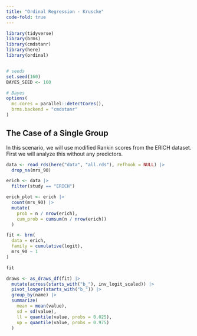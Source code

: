 ```yaml
---
title: "Ordinal Regression - Kruscke"
code-fold: true
---
```


```r

library(tidyverse)
library(brms)
library(cmdstanr)
library(here)
library(ordinal)


# seeds
set.seed(160)
BAYES_SEED <- 160

# Bayes
options(
  mc.cores = parallel::detectCores(),
  brms.backend = "cmdstanr"
)

```


## The Case of a Single Group

In this scenario, we will use modified Rankin scores from the ERICH dataset. First we will analyze this without any predictors.

```r

data <- read_rds(here("data", "all.rds"), refhook = NULL) |>
  drop_na(mrs_90)

erich <- data |>
  filter(study == "ERICH")

erich_plot <- erich |>
  count(mrs_90) |>
  mutate(
    prob = n / nrow(erich),
    cum_prob = cumsum(n / nrow(erich))
  )

fit <- brm(
  data = erich,
  family = cumulative(logit),
  mrs_90 ~ 1
)

fit

draws <- as_draws_df(fit) |>
  mutate(across(starts_with("b_"), inv_logit_scaled)) |>
  pivot_longer(starts_with("b_")) |>
  group_by(name) |>
  summarize(
    mean = mean(value),
    sd = sd(value),
    ll = quantile(value, probs = 0.025),
    up = quantile(value, probs = 0.975)
  )

```
